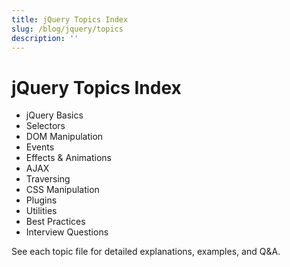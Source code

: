 ```yaml
---
title: jQuery Topics Index
slug: /blog/jquery/topics
description: ''
---
```

# jQuery Topics Index

- jQuery Basics
- Selectors
- DOM Manipulation
- Events
- Effects & Animations
- AJAX
- Traversing
- CSS Manipulation
- Plugins
- Utilities
- Best Practices
- Interview Questions

See each topic file for detailed explanations, examples, and Q&A.
